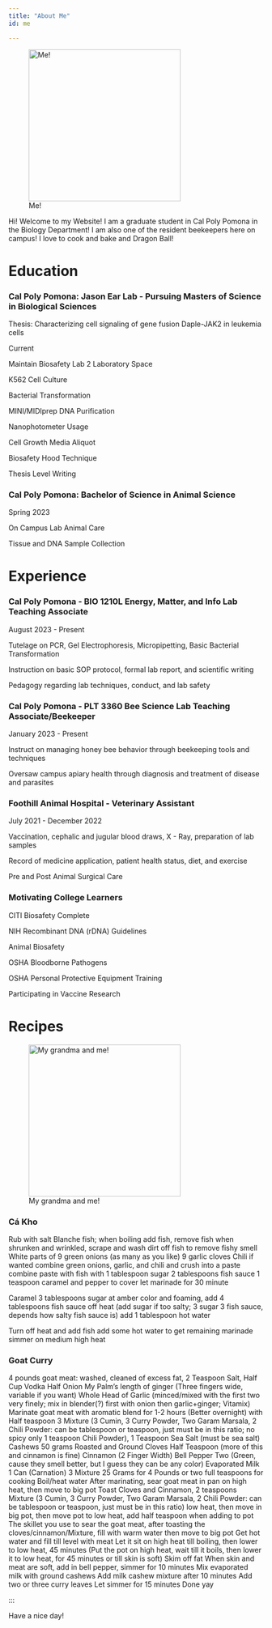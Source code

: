 ```yaml
---
title: "About Me"
id: me

---
```

![Me!](./img/haley.jpg){height=300px}

Hi! Welcome to my Website! I am a graduate student in Cal Poly Pomona in the Biology Department! I am also one of the resident beekeepers here on campus! I love to cook and bake and Dragon Ball!

# Education

### Cal Poly Pomona: Jason Ear Lab - Pursuing Masters of Science in Biological Sciences
Thesis: Characterizing cell signaling of gene fusion Daple-JAK2 in leukemia cells

Current

Maintain Biosafety Lab 2 Laboratory Space

K562 Cell Culture

Bacterial Transformation

MINI/MIDIprep DNA Purification

Nanophotometer Usage

Cell Growth Media Aliquot

Biosafety Hood Technique

Thesis Level Writing

### Cal Poly Pomona: Bachelor of Science in Animal Science 
Spring 2023

On Campus Lab Animal Care

Tissue and DNA Sample Collection

# Experience

### Cal Poly Pomona - BIO 1210L Energy, Matter, and Info Lab Teaching Associate

August 2023 - Present

Tutelage on PCR, Gel Electrophoresis, Micropipetting, Basic Bacterial Transformation

Instruction on basic SOP protocol, formal lab report, and scientific writing

Pedagogy regarding lab techniques, conduct, and lab safety

### Cal Poly Pomona - PLT 3360 Bee Science Lab Teaching Associate/Beekeeper

January 2023 - Present

Instruct on managing honey bee behavior through beekeeping tools and techniques

Oversaw campus apiary health through diagnosis and treatment of disease and parasites

### Foothill Animal Hospital - Veterinary Assistant

July 2021 - December 2022

Vaccination, cephalic and jugular blood draws, X - Ray, preparation of lab samples

Record of medicine application, patient health status, diet, and exercise

Pre and Post Animal Surgical Care

### Motivating College Learners

CITI Biosafety Complete

NIH Recombinant DNA (rDNA) Guidelines

Animal Biosafety

OSHA Bloodborne Pathogens

OSHA Personal Protective Equipment Training

Participating in Vaccine Research

# Recipes

![My grandma and me!](./img/grandma.jpg){height=300px}

### Cá Kho

Rub with salt
Blanche fish; when boiling add fish, remove fish when shrunken and wrinkled, scrape and wash dirt off fish to remove fishy smell
White parts of 9 green onions (as many as you like)
9 garlic cloves
Chili if wanted
combine green onions, garlic, and chili and crush into a paste
combine paste with fish with 1 tablespoon sugar 2 tablespoons fish sauce 1 teaspoon caramel and pepper to cover
let marinade for 30 minute

Caramel
3 tablespoons sugar
at amber color and foaming, add 4 tablespoons fish sauce off heat (add sugar if too salty; 3 sugar 3 fish sauce, depends how salty fish sauce is)
add 1 tablespoon hot water

Turn off heat and add fish
add some hot water to get remaining marinade
simmer on medium high heat

### Goat Curry

4 pounds goat meat: washed, cleaned of excess fat, 2 Teaspoon Salt, Half Cup Vodka
Half Onion
My Palm's length of ginger (Three fingers wide, variable if you want)
Whole Head of Garlic (minced/mixed with the first two very finely; mix in blender(?) first with onion then garlic+ginger; Vitamix)
Marinate goat meat with aromatic blend for 1-2 hours (Better overnight) with Half teaspoon 3 Mixture (3 Cumin, 3 Curry Powder, Two Garam Marsala, 2 Chili Powder: can be tablespoon or teaspoon, just must be in this ratio; no spicy only 1 teaspoon Chili Powder), 1 Teaspoon Sea Salt (must be sea salt)
Cashews 50 grams Roasted and Ground
Cloves Half Teaspoon (more of this and cinnamon is fine)
Cinnamon (2 Finger Width) 
Bell Pepper Two (Green, cause they smell better, but I guess they can be any color)
Evaporated Milk 1 Can (Carnation) 
3 Mixture 25 Grams for 4 Pounds or two full teaspoons for cooking
Boil/heat water
After marinating, sear goat meat in pan on high heat, then move to big pot
Toast Cloves and Cinnamon, 2 teaspoons Mixture (3 Cumin, 3 Curry Powder, Two Garam Marsala, 2 Chili Powder: can be tablespoon or teaspoon, just must be in this ratio) low heat, then move in big pot, then move pot to low heat, add half teaspoon when adding to pot
The skillet you use to sear the goat meat, after toasting the cloves/cinnamon/Mixture,  fill with warm water then move to big pot
Get hot water and fill till level with meat
Let it sit on high heat till boiling, then lower to low heat, 45 minutes (Put the pot on high heat, wait till it boils, then lower it to low heat, for 45 minutes or till skin is soft)
Skim off fat
When skin and meat are soft, add in bell pepper, simmer for 10 minutes
Mix evaporated milk with ground cashews
Add milk cashew mixture after 10 minutes
Add two or three curry leaves
Let simmer for 15 minutes
Done yay

:::

Have a nice day!
